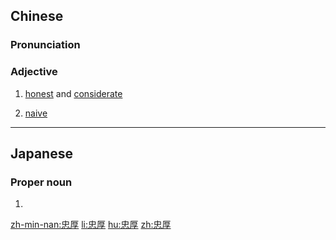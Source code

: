 ==Chinese==
{{zh-forms}}

===Pronunciation===
{{zh-pron
|m=zhōnghòu
|c=zung1 hau5
|mn=qz:tiong-hiǒ/tw,xm,zz:tiong-hō͘
|cat=a
}}

===Adjective===
{{zh-adj}}

# [[honest]] and [[considerate]]
# {{lb|zh|pejorative}} [[naive]]

----

==Japanese==
{{ja-kanjitab|忠|厚}}

===Proper noun===
{{ja-pos|ただ.あつ|proper}}

# {{given name|male|lang=ja|sort=ただあつ}}

[[zh-min-nan:忠厚]]
[[li:忠厚]]
[[hu:忠厚]]
[[zh:忠厚]]